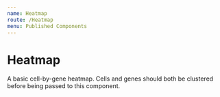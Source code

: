 ```yaml
---
name: Heatmap
route: /Heatmap
menu: Published Components
---
```



# Heatmap

A basic cell-by-gene heatmap.
Cells and genes should both be clustered before being passed to this component.

<Playground>
  <div style={{width: '500px', height: '200px', flex: '1 1 auto', display: 'flex', flexDirection: 'column'}}>
    <Heatmap
      clusters={{
        rows: ['gene-1', 'gene-2', 'gene-3', 'gene-4', 'gene-5'],
        cols: ['cell-1', 'cell-2', 'cell-3', 'cell-4', 'cell-5', 'cell-6', 'cell-7', 'cell-8'],
        matrix: [
          [0.6, 0.7, 0.8, 0.9, 0.1, 0.2, 0.1, 0.2],
          [0.8, 0.7, 0.9, 0.8, 0.2, 0.1, 0.2, 0.1],
          [0.1, 0.1, 0.1, 0.1, 0.5, 0.5, 0.9, 0.9],
          [0.2, 0.1, 0.2, 0.1, 0.4, 0.4, 0.9, 0.9],
          [0.2, 0.2, 0.2, 0.2, 0.9, 0.9, 0.5, 0.5],
        ]
      }}
      selectedCellIds={{
        'cell-1': true,
        'cell-2': true,
        'cell-4': true
      }}
      cellColors={{
        'cell-1': [0, 0, 255],
        'cell-2': [0, 0, 255],
        'cell-3': [255, 0, 255],
        'cell-4': [255, 0, 255],
        'cell-5': [255, 0, 255],
        'cell-6': [255, 0, 255],
        'cell-7': [255, 0, 0],
        'cell-8': [255, 0, 0]
      }}
    />
  </div>
</Playground>
